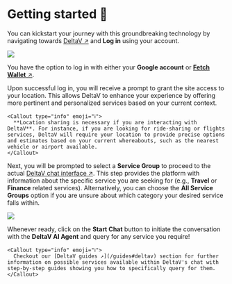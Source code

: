 
# Getting started 🎯

You can kickstart your journey with this groundbreaking technology by navigating towards [DeltaV ↗️](https://deltav.agentverse.ai/login) and **Log in** using your account.

![](../../../src/images/deltav/getting-started/intro_deltav.png)

You have the option to log in with either your **Google account** or [**Fetch Wallet** ↗️](/guides/fetch-network/fetch-wallet/fetch-wallet-getting-started).

Upon successful log in, you will receive a prompt to grant the site access to your location. This allows DeltaV to enhance your experience by offering more pertinent and personalized services based on your current context.

    <Callout type="info" emoji="ℹ️">
      **Location sharing is necessary if you are interacting with DeltaV**. For instance, if you are looking for ride-sharing or flights services, DeltaV will require your location to provide precise options and estimates based on your current whereabouts, such as the nearest vehicle or airport available.
    </Callout>

Next, you will be prompted to select a **Service Group** to proceed to the actual [DeltaV chat interface ↗️](/guides/deltav/deltav-chat-interface). This step provides the platform with information about the specific service you are seeking for (e.g., **Travel** or **Finance** related services). Alternatively, you can choose the **All Service Groups** option if you are unsure about which category your desired service falls within.

![](../../../src/images/deltav/getting-started/concepts_deltav_getting-started.png)

Whenever ready, click on the **Start Chat** button to initiate the conversation with the **DeltaV AI Agent** and query for any service you require!

    <Callout type="info" emoji="ℹ️">
      Checkout our [DeltaV guides ↗️](/guides#deltav) section for further information on possible services available within DeltaV's chat with step-by-step guides showing you how to specifically query for them.
    </Callout>
